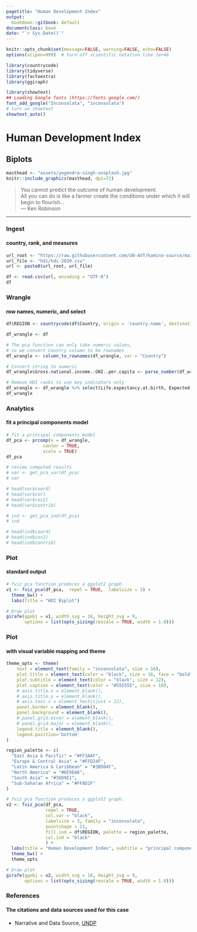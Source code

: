 ```yaml
---
pagetitle: "Human Development Index"
output:
  bookdown::gitbook: default
documentclass: book
date: "`r Sys.Date()`"
---
```


```r

knitr::opts_chunk$set(message=FALSE, warning=FALSE, echo=FALSE)
options(scipen=999)  # turn-off scientific notation like 1e+48

library(countrycode)
library(tidyverse)
library(factoextra)
library(ggiraph)

library(showtext)
## Loading Google fonts (https://fonts.google.com/)
font_add_google("Inconsolata", "inconsolata")
# turn on showtext
showtext_auto()

```

# Human Development Index
## Biplots


```r

masthead <- "assets/yogendra-singh-unsplash.jpg"
knitr::include_graphics(masthead, dpi=72)

```

> You cannot predict the outcome of human development.\
  All you can do is like a farmer create the conditions under which it will begin to flourish...\
--- Ken Robinson\

***

### Ingest
#### country, rank, and measures


```r

url_root <- "https://raw.githubusercontent.com/UN-AVT/kamino-source/main/sources/0-shared/data/"
url_file <- "hdi/hdi-2020.csv"
url <- paste0(url_root, url_file)

df <- read.csv(url, encoding = "UTF-8")
df


```


### Wrangle
#### row names, numeric, and select


```r

df$REGION <- countrycode(df$Country, origin = 'country.name', destination = 'region') 

df_wrangle <- df

# The pca function can only take numeric values,
# so we convert Country column to be rownames
df_wrangle <- column_to_rownames(df_wrangle, var = "Country")

# Convert string to numeric
df_wrangle$Gross.national.income..GNI..per.capita <- parse_number(df_wrangle$Gross.national.income..GNI..per.capita)

# Remove HDI ranks to use key indicators only
df_wrangle <- df_wrangle %>% select(Life.expectancy.at.birth, Expected.years.of.schooling, Mean.years.of.schooling, Gross.national.income..GNI..per.capita, )
df_wrangle

```


### Analytics
#### fit a principal components model


```r

# fit a principal components model
df_pca <- prcomp(x = df_wrangle, 
              center = TRUE, 
              scale = TRUE)
df_pca

# review computed results
# var <- get_pca_var(df_pca)
# var

# head(var$coord)
# head(var$cor)
# head(var$cos2)
# head(var$contrib)

# ind <- get_pca_ind(df_pca)
# ind

# head(ind$coord)
# head(ind$cos2)
# head(ind$contrib)

```

### Plot
#### standard output

```r

# fviz_pca function produces a ggplot2 graph.
v1 <- fviz_pca(df_pca,  repel = TRUE,  labelsize = 3) + 
  theme_bw() +
  labs(title = "HDI Biplot")

# Draw plot
girafe(ggobj = v1, width_svg = 16, height_svg = 9,
       options = list(opts_sizing(rescale = TRUE, width = 1.0)))


```
 
 
### Plot
#### with visual variable mapping and theme
 
```r

theme_opts <- theme(
    text = element_text(family = "inconsolata", size = 16), 
    plot.title = element_text(color = "black", size = 16, face = "bold"),
    plot.subtitle = element_text(color = "black", size = 12),
    plot.caption = element_text(color = "#555555", size = 10),
    # axis.title.x = element_blank(),
    # axis.title.y = element_blank(),
    # axis.text.x = element_text(vjust = 12),
    panel.border = element_blank(),
    panel.background = element_blank(),
    # panel.grid.minor = element_blank(),
    # panel.grid.major = element_blank(),
    legend.title = element_blank(),
    legend.position='bottom'
)

region_palette <- c(
  "East Asia & Pacific" = "#FF3AAF",
  "Europe & Central Asia" = "#FFD24F",
  "Latin America & Caribbean" = "#3BD04F",
  "North America" = "#6E9EA6",
  "South Asia" = "#36D9E1",
  "Sub-Saharan Africa" = "#FF8D2F"
)

# fviz_pca function produces a ggplot2 graph.
v2 <- fviz_pca(df_pca,
               repel = TRUE,  
               col.var = "black",
               labelsize = 3, family = "inconsolata",
               pointshape = 21, 
               fill.ind = df$REGION, palette = region_palette, 
               col.ind = "black"
               ) + 
  labs(title = "Human Development Index", subtitle = "principal components model") +
  theme_bw() +
  theme_opts

# Draw plot
girafe(ggobj = v2, width_svg = 16, height_svg = 9,
       options = list(opts_sizing(rescale = TRUE, width = 1.0)))

```

### References
#### The citations and data sources used for this case

* Narrative and Data Source, [UNDP](http://hdr.undp.org/en/composite/HDI){target="_blank"}

